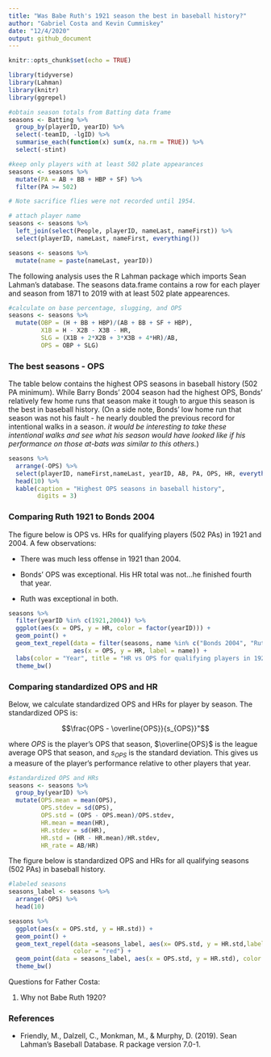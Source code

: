 ```yaml
---
title: "Was Babe Ruth's 1921 season the best in baseball history?"
author: "Gabriel Costa and Kevin Cummiskey"
date: "12/4/2020"
output: github_document
---
```


```r
knitr::opts_chunk$set(echo = TRUE)

library(tidyverse)
library(Lahman)
library(knitr)
library(ggrepel)

#obtain season totals from Batting data frame
seasons <- Batting %>% 
  group_by(playerID, yearID) %>% 
  select(-teamID, -lgID) %>% 
  summarise_each(function(x) sum(x, na.rm = TRUE)) %>% 
  select(-stint)

#keep only players with at least 502 plate appearances
seasons <- seasons %>% 
  mutate(PA = AB + BB + HBP + SF) %>% 
  filter(PA >= 502)

# Note sacrifice flies were not recorded until 1954.

# attach player name
seasons <- seasons %>% 
  left_join(select(People, playerID, nameLast, nameFirst)) %>% 
  select(playerID, nameLast, nameFirst, everything())

seasons <- seasons %>% 
  mutate(name = paste(nameLast, yearID))
```



The following analysis uses the R Lahman package which imports Sean Lahman's database.  The seasons data.frame contains a row for each player and season from 1871 to 2019 with at least 502 plate appearences.  


```r
#calculate on base percentage, slugging, and OPS
seasons <- seasons %>% 
  mutate(OBP = (H + BB + HBP)/(AB + BB + SF + HBP),
         X1B = H - X2B - X3B - HR,
         SLG = (X1B + 2*X2B + 3*X3B + 4*HR)/AB,
         OPS = OBP + SLG)
```

### The best seasons - OPS

The table below contains the highest OPS seasons in baseball history (502 PA minimum).  While Barry Bonds' 2004 season had the highest OPS, Bonds' relatively few home runs that season make it tough to argue this season is the best in baseball history.  (On a side note, Bonds' low home run that season was not his fault - he nearly doubled the previous record for intentional walks in a season. *it would be interesting to take these intentional walks and see what his season would have looked like if his performance on those at-bats was similar to this others.*)


```r
seasons %>% 
  arrange(-OPS) %>% 
  select(playerID, nameFirst,nameLast, yearID, AB, PA, OPS, HR, everything()) %>% 
  head(10) %>% 
  kable(caption = "Highest OPS seasons in baseball history",
        digits = 3) 
```

### Comparing Ruth 1921 to Bonds 2004

The figure below is OPS vs. HRs for qualifying players (502 PAs) in 1921 and 2004.  A few observations:

* There was much less offense in 1921 than 2004.

* Bonds' OPS was exceptional.  His HR total was not...he finished fourth that year.

* Ruth was exceptional in both.

```r
seasons %>% 
  filter(yearID %in% c(1921,2004)) %>%
  ggplot(aes(x = OPS, y = HR, color = factor(yearID))) +
  geom_point() +
  geom_text_repel(data = filter(seasons, name %in% c("Bonds 2004", "Ruth 1921")),
                  aes(x = OPS, y = HR, label = name)) +
  labs(color = "Year", title = "HR vs OPS for qualifying players in 1921 and 2004") +
  theme_bw()
```  


### Comparing standardized OPS and HR

Below, we calculate standardized OPS and HRs for player by season.  The standardized OPS is:

$$\frac{OPS - \overline{OPS}}{s_{OPS}}"$$

where $OPS$ is the player's OPS that season, $\overline{OPS}$ is the league average OPS that season, and $s_{OPS}$ is the standard deviation.  This gives us a measure of the player's performance relative to other players that year.

```r
#standardized OPS and HRs
seasons <- seasons %>% 
  group_by(yearID) %>% 
  mutate(OPS.mean = mean(OPS),
         OPS.stdev = sd(OPS),
         OPS.std = (OPS - OPS.mean)/OPS.stdev,
         HR.mean = mean(HR),
         HR.stdev = sd(HR),
         HR.std = (HR - HR.mean)/HR.stdev,
         HR_rate = AB/HR)
```

The figure below is standardized OPS and HRs for all qualifying seasons (502 PAs) in baseball history.

```r
#labeled seasons
seasons_label <- seasons %>% 
  arrange(-OPS) %>% 
  head(10)

seasons %>% 
  ggplot(aes(x = OPS.std, y = HR.std)) +
  geom_point() +
  geom_text_repel(data =seasons_label, aes(x= OPS.std, y = HR.std,label = name),
                  color = "red") +
  geom_point(data = seasons_label, aes(x = OPS.std, y = HR.std), color = "red") +
  theme_bw()
```




Questions for Father Costa:

1. Why not Babe Ruth 1920?


### References

* Friendly, M., Dalzell, C., Monkman, M., & Murphy, D. (2019). Sean Lahman’s Baseball Database. R package version 7.0-1.
